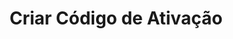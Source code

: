 ---
title: "Criar Código de Ativação"
api: "POST https://regis.app.byefive.com.br/rest/activation-codes"
description: "Cria um novo código de ativação"
---